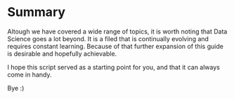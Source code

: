 # Summary {.unnumbered}

Altough we have covered a wide range of topics, it is worth noting that Data Science goes a lot beyond. It is a filed that is continually evolving and requires constant learning. Because of that further expansion of this guide is desirable and hopefully achievable.

I hope this script served as a starting point for you, and that it can always come in handy.

Bye :)